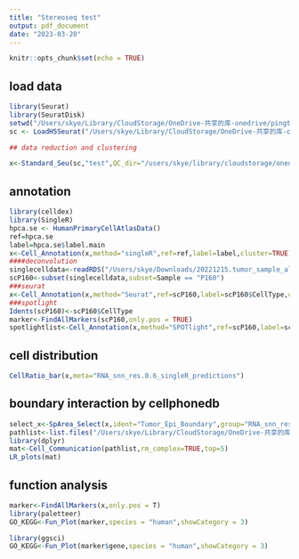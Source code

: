 ```yaml
---
title: "Stereoseq test"
output: pdf_document
date: "2023-03-20"
---
```


```r
knitr::opts_chunk$set(echo = TRUE)
```

## load data

```r
library(Seurat)
library(SeuratDisk)
setwd("/Users/skye/Library/CloudStorage/OneDrive-共享的库-onedrive/pingtai/work_project/华大空转/数据/WZB/out_test/bin200")
sc <- LoadH5Seurat("/Users/skye/Library/CloudStorage/OneDrive-共享的库-onedrive/pingtai/work_project/华大空转/数据/WZB/out_test/bin200/SS200000893TL_B3.TissueCut200.h5seurat",meta.data = T,misc=F)

## data reduction and clustering

x<-Standard_Seu(sc,"test",QC_dir="/users/skye/library/cloudstorage/onedrive-共享的库-onedrive/pingtai/work_project/华大空转/数据/wzb/out_test",spatial_dir = NULL)
```

## annotation

```r
library(celldex)
library(SingleR)
hpca.se <- HumanPrimaryCellAtlasData()
ref=hpca.se
label=hpca.se$label.main
x<-Cell_Annotation(x,method="singleR",ref=ref,label=label,cluster=TRUE)
####deconvolution
singlecelldata<-readRDS("/Users/skye/Downloads/20221215.tumor_sample_all.rds")
scP160<-subset(singlecelldata,subset=Sample == "P160")
###seurat
x<-Cell_Annotation(x,method="Seurat",ref=scP160,label=scP160$CellType,cluster=TRUE)
###spotlight
Idents(scP160)<-scP160$CellType
marker<-FindAllMarkers(scP160,only.pos = TRUE)
spotlightlist<-Cell_Annotation(x,method="SPOTlight",ref=scP160,label=scP160$CellType,marker = marker)
```

## cell distribution

```r
CellRatio_bar(x,meta="RNA_snn_res.0.6_singleR_predictions")
```

## boundary interaction by cellphonedb

```r
select_x<-SpArea_Select(x,ident="Tumor_Epi_Boundary",group="RNA_snn_res.0.4_singleR_predictions",interestsID=c("Neurons","Smooth_muscle_cells"),spatial10x=FALSE,saveCPDB_dir="/Users/skye/Library/CloudStorage/OneDrive-共享的库-onedrive/pingtai/work_project/华大空转/数据/WZB/out_test/")
pathlist<-list.files("/Users/skye/Library/CloudStorage/OneDrive-共享的库-onedrive/pingtai/work_project/华大空转/数据/WZB/out_test/bin200/cellphonedb/out/",full.names = T)
library(dplyr)
mat<-Cell_Communication(pathlist,rm_complex=TRUE,top=5)
LR_plots(mat)
```

## function analysis

```r
marker<-FindAllMarkers(x,only.pos = T)
library(paletteer)
GO_KEGG<-Fun_Plot(marker,species = "human",showCategory = 3)
```

```r
library(ggsci)
GO_KEGG<-Fun_Plot(marker$gene,species = "human",showCategory = 3)
```
